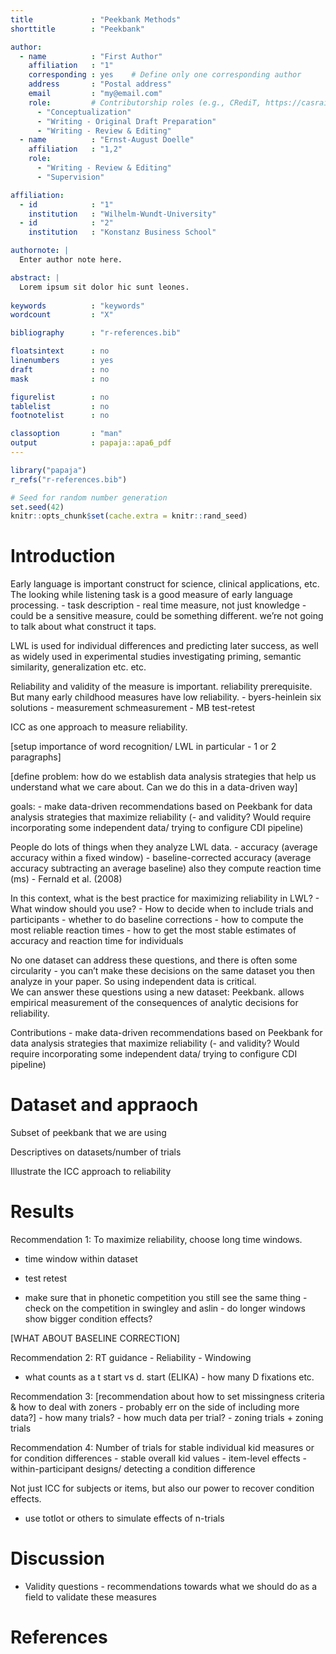 ```yaml
---
title             : "Peekbank Methods"
shorttitle        : "Peekbank"

author: 
  - name          : "First Author"
    affiliation   : "1"
    corresponding : yes    # Define only one corresponding author
    address       : "Postal address"
    email         : "my@email.com"
    role:         # Contributorship roles (e.g., CRediT, https://casrai.org/credit/)
      - "Conceptualization"
      - "Writing - Original Draft Preparation"
      - "Writing - Review & Editing"
  - name          : "Ernst-August Doelle"
    affiliation   : "1,2"
    role:
      - "Writing - Review & Editing"
      - "Supervision"

affiliation:
  - id            : "1"
    institution   : "Wilhelm-Wundt-University"
  - id            : "2"
    institution   : "Konstanz Business School"

authornote: |
  Enter author note here.

abstract: |
  Lorem ipsum sit dolor hic sunt leones. 
  
keywords          : "keywords"
wordcount         : "X"

bibliography      : "r-references.bib"

floatsintext      : no
linenumbers       : yes
draft             : no
mask              : no

figurelist        : no
tablelist         : no
footnotelist      : no

classoption       : "man"
output            : papaja::apa6_pdf
---
```


```r
library("papaja")
r_refs("r-references.bib")
```

```r
# Seed for random number generation
set.seed(42)
knitr::opts_chunk$set(cache.extra = knitr::rand_seed)
```

# Introduction


Early language is important construct for science, clinical applications, etc. 
The looking while listening task is a good measure of early language processing. 
- task description
- real time measure, not just knowledge 
- could be a sensitive measure, could be something different. we're not going to talk about what construct it taps. 

LWL is used for individual differences and predicting later success, as well as widely used in experimental studies investigating priming, semantic similarity, generalization etc. etc. 

Reliability and validity of the measure is important. reliability prerequisite. But many early childhood measures have low reliability. 
- byers-heinlein six solutions
- measurement schmeasurement
- MB test-retest

ICC as one approach to measure reliability. 

[setup importance of word recognition/ LWL in particular - 1 or 2 paragraphs]

[define problem: how do we establish data analysis strategies that help us understand what we care about. Can we do this in a data-driven way]

goals:
- make data-driven recommendations based on Peekbank for data analysis strategies that maximize reliability
(- and validity? Would require incorporating some independent data/ trying to configure CDI pipeline)

People do lots of things when they analyze LWL data. 
- accuracy (average accuracy within a fixed window)
- baseline-corrected accuracy (average accuracy subtracting an average baseline)
also they compute reaction time (ms) - Fernald et al. (2008)

In this context, what is the best practice for maximizing reliability in LWL? 
- What window should you use?
- How to decide when to include trials and participants
- whether to do baseline corrections
- how to compute the most reliable reaction times
- how to get the most stable estimates of accuracy and reaction time for individuals

No one dataset can address these questions, and there is often some circularity - you can't make these decisions on the same dataset you then analyze in your paper. So using independent data is critical.   
We can answer these questions using a new dataset: Peekbank. allows empirical measurement of the consequences of analytic decisions for reliability. 

Contributions
- make data-driven recommendations based on Peekbank for data analysis strategies that maximize reliability
(- and validity? Would require incorporating some independent data/ trying to configure CDI pipeline)


# Dataset and appraoch

Subset of peekbank that we are using

Descriptives on datasets/number of trials

Illustrate the ICC approach to reliability 

# Results

Recommendation 1: To maximize reliability, choose long time windows.

- time window within dataset
- test retest 

- make sure that in phonetic competition you still see the same thing - check on the competition in swingley and aslin - do longer windows show bigger condition effects?

[WHAT ABOUT BASELINE CORRECTION]


Recommendation 2: RT guidance
- Reliability
- Windowing

- what counts as a t start vs d. start (ELIKA) - how many D fixations etc. 


Recommendation 3: [recommendation about how to set missingness criteria & how to deal with zoners - probably err on the side of including more data?]
- how many trials?
- how much data per trial?
- zoning trials + zoning trials


Recommendation 4: Number of trials for stable individual kid measures or for condition differences
- stable overall kid values
- item-level effects
- within-participant designs/ detecting a condition difference

Not just ICC for subjects or items, but also our power to recover condition effects. 

- use totlot or others to simulate effects of n-trials



# Discussion

- Validity questions - recommendations towards what we should do as a field to validate these measures


\newpage

# References

::: {#refs custom-style="Bibliography"}
:::
